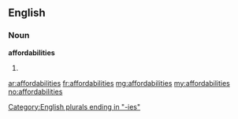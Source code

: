 ==English==

===Noun===
'''affordabilities'''

# {{plural of|[[affordability]]}}

[[Category:English plurals ending in "-ies"]]

[[ar:affordabilities]]
[[fr:affordabilities]]
[[mg:affordabilities]]
[[my:affordabilities]]
[[no:affordabilities]]